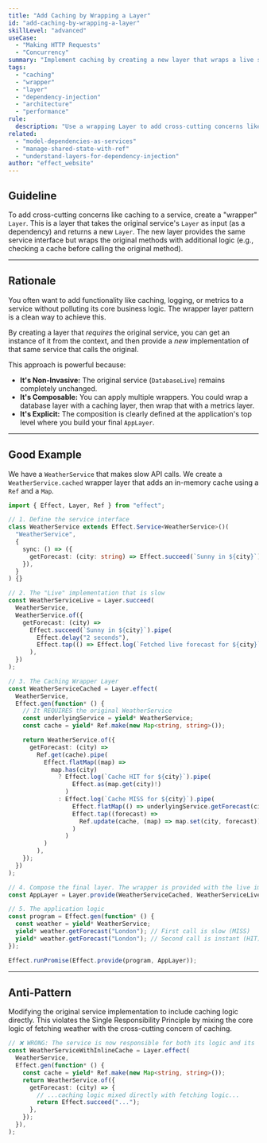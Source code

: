```yaml
---
title: "Add Caching by Wrapping a Layer"
id: "add-caching-by-wrapping-a-layer"
skillLevel: "advanced"
useCase:
  - "Making HTTP Requests"
  - "Concurrency"
summary: "Implement caching by creating a new layer that wraps a live service, intercepting method calls to add caching logic without modifying the original service."
tags:
  - "caching"
  - "wrapper"
  - "layer"
  - "dependency-injection"
  - "architecture"
  - "performance"
rule:
  description: "Use a wrapping Layer to add cross-cutting concerns like caching to a service without altering its original implementation."
related:
  - "model-dependencies-as-services"
  - "manage-shared-state-with-ref"
  - "understand-layers-for-dependency-injection"
author: "effect_website"
---
```


## Guideline

To add cross-cutting concerns like caching to a service, create a "wrapper" `Layer`. This is a layer that takes the original service's `Layer` as input (as a dependency) and returns a new `Layer`. The new layer provides the same service interface but wraps the original methods with additional logic (e.g., checking a cache before calling the original method).

---

## Rationale

You often want to add functionality like caching, logging, or metrics to a service without polluting its core business logic. The wrapper layer pattern is a clean way to achieve this.

By creating a layer that *requires* the original service, you can get an instance of it from the context, and then provide a *new* implementation of that same service that calls the original.

This approach is powerful because:
-   **It's Non-Invasive:** The original service (`DatabaseLive`) remains completely unchanged.
-   **It's Composable:** You can apply multiple wrappers. You could wrap a database layer with a caching layer, then wrap that with a metrics layer.
-   **It's Explicit:** The composition is clearly defined at the application's top level where you build your final `AppLayer`.

---

## Good Example

We have a `WeatherService` that makes slow API calls. We create a `WeatherService.cached` wrapper layer that adds an in-memory cache using a `Ref` and a `Map`.

```typescript
import { Effect, Layer, Ref } from "effect";

// 1. Define the service interface
class WeatherService extends Effect.Service<WeatherService>()(
  "WeatherService",
  {
    sync: () => ({
      getForecast: (city: string) => Effect.succeed(`Sunny in ${city}`),
    }),
  }
) {}

// 2. The "Live" implementation that is slow
const WeatherServiceLive = Layer.succeed(
  WeatherService,
  WeatherService.of({
    getForecast: (city) =>
      Effect.succeed(`Sunny in ${city}`).pipe(
        Effect.delay("2 seconds"),
        Effect.tap(() => Effect.log(`Fetched live forecast for ${city}`))
      ),
  })
);

// 3. The Caching Wrapper Layer
const WeatherServiceCached = Layer.effect(
  WeatherService,
  Effect.gen(function* () {
    // It REQUIRES the original WeatherService
    const underlyingService = yield* WeatherService;
    const cache = yield* Ref.make(new Map<string, string>());

    return WeatherService.of({
      getForecast: (city) =>
        Ref.get(cache).pipe(
          Effect.flatMap((map) =>
            map.has(city)
              ? Effect.log(`Cache HIT for ${city}`).pipe(
                  Effect.as(map.get(city)!)
                )
              : Effect.log(`Cache MISS for ${city}`).pipe(
                  Effect.flatMap(() => underlyingService.getForecast(city)),
                  Effect.tap((forecast) =>
                    Ref.update(cache, (map) => map.set(city, forecast))
                  )
                )
          )
        ),
    });
  })
);

// 4. Compose the final layer. The wrapper is provided with the live implementation.
const AppLayer = Layer.provide(WeatherServiceCached, WeatherServiceLive);

// 5. The application logic
const program = Effect.gen(function* () {
  const weather = yield* WeatherService;
  yield* weather.getForecast("London"); // First call is slow (MISS)
  yield* weather.getForecast("London"); // Second call is instant (HIT)
});

Effect.runPromise(Effect.provide(program, AppLayer));

```

---

## Anti-Pattern

Modifying the original service implementation to include caching logic directly. This violates the Single Responsibility Principle by mixing the core logic of fetching weather with the cross-cutting concern of caching.

```typescript
// ❌ WRONG: The service is now responsible for both its logic and its caching strategy.
const WeatherServiceWithInlineCache = Layer.effect(
  WeatherService,
  Effect.gen(function* () {
    const cache = yield* Ref.make(new Map<string, string>());
    return WeatherService.of({
      getForecast: (city) => {
        // ...caching logic mixed directly with fetching logic...
        return Effect.succeed("...");
      },
    });
  }),
);
```